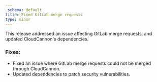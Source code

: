 ```yaml
---
_schema: default
title: Fixed GitLab merge requests
type: minor
---
```

This release addressed an issue affecting GitLab merge requests, and updated CloudCannon's dependencies.

### Fixes:

* Fixed an issue where GitLab merge requests could not be merged through CloudCannon.
* Updated dependencies to patch security vulnerabilities.